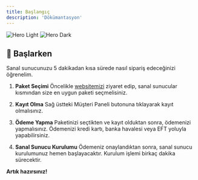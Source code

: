 ```yaml
---
title: Başlangıç
description: 'Dökümantasyon'
---
```


<img
  className="block dark:hidden"
  src="/images/hero-light.svg"
  alt="Hero Light"
/>
<img
  className="hidden dark:block"
  src="/images/hero-dark.svg"
  alt="Hero Dark"
/>

## 👋 Başlarken

Sanal sunucunuzu 5 dakikadan kısa sürede nasıl sipariş edeceğinizi öğrenelim.

1. **Paket Seçimi**
Öncelikle [websitemizi](https://nodesty.com) ziyaret edip, sanal sunucular kısmından size en uygun paketi seçmelisiniz.

2. **Kayıt Olma**
Sağ üstteki Müşteri Paneli butonuna tıklayarak kayıt olmalısınız.

3. **Ödeme Yapma**
Paketinizi seçtikten ve kayıt olduktan sonra, ödemenizi yapmalısınız. Ödemenizi kredi kartı, banka havalesi veya EFT yoluyla yapabilirsiniz.

4. **Sanal Sunucu Kurulumu**
Ödemeniz onaylandıktan sonra, sanal sunucu kurulumunuz hemen başlayacaktır. Kurulum işlemi birkaç dakika sürecektir.

**Artık hazırsınız!**
